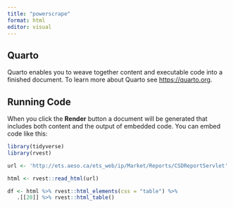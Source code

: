 ```yaml
---
title: "powerscrape"
format: html
editor: visual
---
```


## Quarto

Quarto enables you to weave together content and executable code into a finished document. To learn more about Quarto see <https://quarto.org>.

## Running Code

When you click the **Render** button a document will be generated that includes both content and the output of embedded code. You can embed code like this:

```r
library(tidyverse)
library(rvest)

url <- 'http://ets.aeso.ca/ets_web/ip/Market/Reports/CSDReportServlet'

html <- rvest::read_html(url)

df <- html %>% rvest::html_elements(css = "table") %>% 
   .[[20]] %>% rvest::html_table()




```